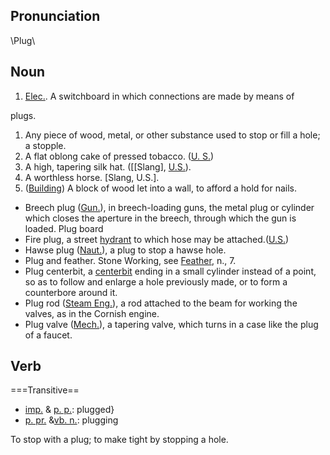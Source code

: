 ==Pronunciation==
\Plug\
==Noun==
# [[Elec.]]. A switchboard in which connections are made by means of
plugs.
# Any piece of wood, metal, or other substance used to stop or fill a hole; a stopple.
# A flat oblong cake of pressed tobacco. ([[U. S.]])
# A high, tapering silk hat. ([[Slang], [[U.S.]]).
# A worthless horse. [Slang, U.S.].
# ([[Building]]) A block of wood let into a wall, to afford a hold for nails.

*Breech plug ([[Gun.]]), in breech-loading guns, the metal plug or cylinder which closes the aperture in the breech, through which the gun is loaded. Plug board 
*Fire plug, a street [[hydrant]] to which hose may be attached.([[U.S.]])
*Hawse plug ([[Naut.]]), a plug to stop a hawse hole.
*Plug and feather. Stone Working, see [[Feather]], n., 7.
*Plug centerbit, a [[centerbit]] ending in a small cylinder instead of a point, so as to follow and enlarge a hole previously made, or to form a counterbore around it.
*Plug rod ([[Steam Eng.]]), a rod attached to the beam for working the valves, as in the Cornish engine.
*Plug valve ([[Mech.]]), a tapering valve, which turns in a case like the plug of a faucet.

== Verb==
===Transitive==
*[[imp.]] & [[p. p.]]: plugged}
*[[p. pr.]] &[[vb. n.]]: plugging

To stop with a plug; to make tight by stopping a hole.